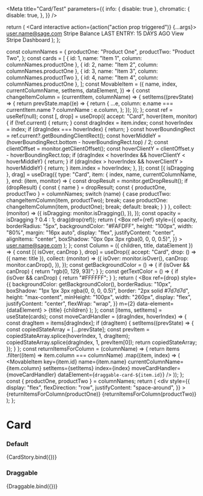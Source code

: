 
<Meta
  title="Card/Test"
  parameters={{
    info: { disable: true },
    chromatic: {
      disable: true,
    },
  }}
/>

  return (
    <Card interactive action={action("action prop triggered")} {...args}>
      <CardRow>
        <CardColumn align="left">
          <Heading title="Stripe - [account name]" divider={false} />
          <Typography variant="h5">user.name@sage.com</Typography>
        </CardColumn>
        <CardColumn align="right">
          <Icon type="image" />
        </CardColumn>
      </CardRow>
      <CardRow>
        <CardColumn>
          <Typography variant="h5" weight="bold">
            Stripe Balance
          </Typography>
          <Heading title="£ 0.00" divider={false} />
          <Typography fontSize="12px">LAST ENTRY: 15 DAYS AGO</Typography>
        </CardColumn>
      </CardRow>
      <CardFooter>
        <CardColumn>
          <Link icon="link" href="https://carbon.sage.com/">
            View Stripe Dashboard
          </Link>
        </CardColumn>
      </CardFooter>
    </Card>
  );
};

  const columnNames = {
    productOne: "Product One",
    productTwo: "Product Two",
  };
  const cards = [
    { id: 1, name: "Item 1", column: columnNames.productOne },
    { id: 2, name: "Item 2", column: columnNames.productOne },
    { id: 3, name: "Item 3", column: columnNames.productTwo },
    { id: 4, name: "Item 4", column: columnNames.productOne },
  ];
  const MovableItem = ({
    name,
    index,
    currentColumnName,
    setItems,
    dataElement,
  }) => {
    const changeItemColumn = (currentItem, columnName) => {
      setItems((prevState) => {
        return prevState.map((e) => {
          return {
            ...e,
            column: e.name === currentItem.name ? columnName : e.column,
          };
        });
      });
    };
    const ref = useRef(null);
    const [, drop] = useDrop({
      accept: "Card",
      hover(item, monitor) {
        if (!ref.current) {
          return;
        }
        const dragIndex = item.index;
        const hoverIndex = index;
        if (dragIndex === hoverIndex) {
          return;
        }
        const hoverBoundingRect = ref.current?.getBoundingClientRect();
        const hoverMiddleY =
          (hoverBoundingRect.bottom - hoverBoundingRect.top) / 2;
        const clientOffset = monitor.getClientOffset();
        const hoverClientY = clientOffset.y - hoverBoundingRect.top;
        if (dragIndex < hoverIndex && hoverClientY < hoverMiddleY) {
          return;
        }
        if (dragIndex > hoverIndex && hoverClientY > hoverMiddleY) {
          return;
        }
        item.index = hoverIndex;
      },
    });
    const [{ isDragging }, drag] = useDrag({
      type: "Card",
      item: {
        index,
        name,
        currentColumnName,
      },
      end: (item, monitor) => {
        const dropResult = monitor.getDropResult();
        if (dropResult) {
          const { name } = dropResult;
          const { productOne, productTwo } = columnNames;
          switch (name) {
            case productTwo:
              changeItemColumn(item, productTwo);
              break;
            case productOne:
              changeItemColumn(item, productOne);
              break;
            default:
              break;
          }
        }
      },
      collect: (monitor) => ({
        isDragging: monitor.isDragging(),
      }),
    });
    const opacity = isDragging ? 0.4 : 1;
    drag(drop(ref));
    return (
      <Box
        ref={ref}
        style={{
          opacity,
          borderRadius: "5px",
          backgroundColor: "#FAFDFF",
          height: "100px",
          width: "80%",
          margin: "16px auto",
          display: "flex",
          justifyContent: "center",
          alignItems: "center",
          boxShadow: "0px 0px 3px rgba(0, 0, 0, 0.5)",
        }}
      >
        <Card id={name} draggable data-element={dataElement}>
          <CardRow pt={0}>
            <CardColumn align="left">
              <Heading title={name} divider={false} />
              <Typography>user.name@sage.com</Typography>
            </CardColumn>
            <CardColumn align="right">
              <Icon type="image" />
            </CardColumn>
          </CardRow>
        </Card>
      </Box>
    );
  };
  const Column = ({ children, title, dataElement }) => {
    const [{ isOver, canDrop }, drop] = useDrop({
      accept: "Card",
      drop: () => ({ name: title }),
      collect: (monitor) => ({
        isOver: monitor.isOver(),
        canDrop: monitor.canDrop(),
      }),
    });
    const getBackgroundColor = () => {
      if (isOver && canDrop) {
        return "rgb(0, 129, 93)";
      }
    };
    const getTextColor = () => {
      if (isOver && canDrop) {
        return "#FFFFFF";
      }
    };
    return (
      <Box
        ref={drop}
        style={{
          backgroundColor: getBackgroundColor(),
          borderRadius: "10px",
          boxShadow: "1px 1px 3px rgba(0, 0, 0, 0.5)",
          border: "2px solid #7d7d7d",
          height: "max-content",
          minHeight: "100px",
          width: "260px",
          display: "flex",
          justifyContent: "center",
          flexWrap: "wrap",
        }}
        m={2}
        data-element={dataElement}
      >
        <Typography variant="p" color={getTextColor()}>
          {title}
        </Typography>
        {children}
      </Box>
    );
  };
  const [items, setItems] = useState(cards);
  const moveCardHandler = (dragIndex, hoverIndex) => {
    const dragItem = items[dragIndex];
    if (dragItem) {
      setItems((prevState) => {
        const copiedStateArray = [...prevState];
        const prevItem = copiedStateArray.splice(hoverIndex, 1, dragItem);
        copiedStateArray.splice(dragIndex, 1, prevItem[0]);
        return copiedStateArray;
      });
    }
  };
  const returnItemsForColumn = (columnName) => {
    return items
      .filter((item) => item.column === columnName)
      .map((item, index) => (
        <MovableItem
          key={item.id}
          name={item.name}
          currentColumnName={item.column}
          setItems={setItems}
          index={index}
          moveCardHandler={moveCardHandler}
          dataElement={`draggable-card-${item.id}`}
        />
      ));
  };
  const { productOne, productTwo } = columnNames;
  return (
    <Box width="700px" height="450px">
      <div
        style={{
          display: "flex",
          flexDirection: "row",
          justifyContent: "space-around",
        }}
      >
        <DndProvider backend={HTML5Backend}>
          <Column title={productOne} dataElement="draggable-container-1">
            {returnItemsForColumn(productOne)}
          </Column>
          <Column title={productTwo} dataElement="draggable-container-2">
            {returnItemsForColumn(productTwo)}
          </Column>
        </DndProvider>
      </div>
    </Box>
  );
};

# Card

### Default

<Canvas>
  <Story name="default">{CardStory.bind({})}</Story>
</Canvas>

### Draggable

<Canvas>
  <Story name="draggable">{Draggable.bind({})}</Story>
</Canvas>
